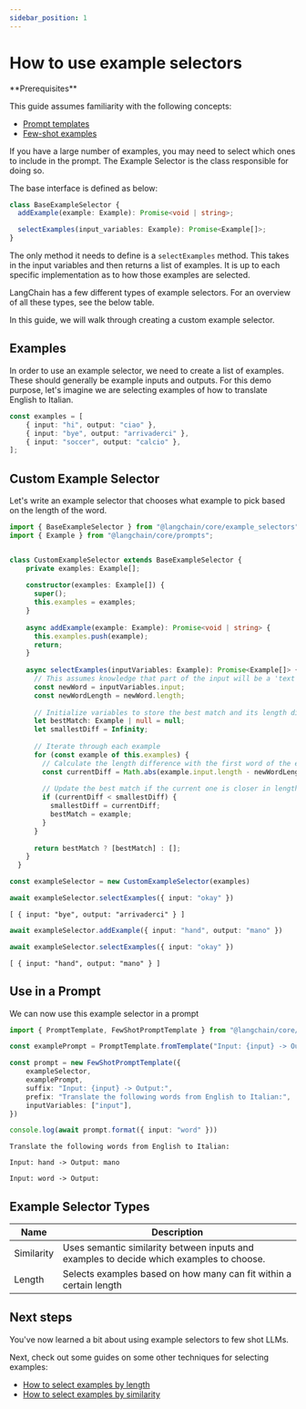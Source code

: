```yaml
---
sidebar_position: 1
---
```


# How to use example selectors

<Info>
**Prerequisites**


This guide assumes familiarity with the following concepts:

- [Prompt templates](/oss/javascript/concepts/prompt_templates)
- [Few-shot examples](/oss/javascript/how-to/few_shot_examples)

</Info>

If you have a large number of examples, you may need to select which ones to include in the prompt. The Example Selector is the class responsible for doing so.

The base interface is defined as below:

```typescript
class BaseExampleSelector {
  addExample(example: Example): Promise<void | string>;

  selectExamples(input_variables: Example): Promise<Example[]>;
}
```

The only method it needs to define is a `selectExamples` method. This takes in the input variables and then returns a list of examples. It is up to each specific implementation as to how those examples are selected.

LangChain has a few different types of example selectors. For an overview of all these types, see the below table.

In this guide, we will walk through creating a custom example selector.

## Examples

In order to use an example selector, we need to create a list of examples. These should generally be example inputs and outputs. For this demo purpose, let's imagine we are selecting examples of how to translate English to Italian.


```typescript
const examples = [
    { input: "hi", output: "ciao" },
    { input: "bye", output: "arrivaderci" },
    { input: "soccer", output: "calcio" },
];
```

## Custom Example Selector

Let's write an example selector that chooses what example to pick based on the length of the word.


```typescript
import { BaseExampleSelector } from "@langchain/core/example_selectors";
import { Example } from "@langchain/core/prompts";


class CustomExampleSelector extends BaseExampleSelector {
    private examples: Example[];
  
    constructor(examples: Example[]) {
      super();
      this.examples = examples;
    }
  
    async addExample(example: Example): Promise<void | string> {
      this.examples.push(example);
      return;
    }
  
    async selectExamples(inputVariables: Example): Promise<Example[]> {
      // This assumes knowledge that part of the input will be a 'text' key
      const newWord = inputVariables.input;
      const newWordLength = newWord.length;
  
      // Initialize variables to store the best match and its length difference
      let bestMatch: Example | null = null;
      let smallestDiff = Infinity;
  
      // Iterate through each example
      for (const example of this.examples) {
        // Calculate the length difference with the first word of the example
        const currentDiff = Math.abs(example.input.length - newWordLength);
  
        // Update the best match if the current one is closer in length
        if (currentDiff < smallestDiff) {
          smallestDiff = currentDiff;
          bestMatch = example;
        }
      }
  
      return bestMatch ? [bestMatch] : [];
    }
  }
```


```typescript
const exampleSelector = new CustomExampleSelector(examples)
```


```typescript
await exampleSelector.selectExamples({ input: "okay" })
```



```output
[ { input: "bye", output: "arrivaderci" } ]
```



```typescript
await exampleSelector.addExample({ input: "hand", output: "mano" })
```


```typescript
await exampleSelector.selectExamples({ input: "okay" })
```



```output
[ { input: "hand", output: "mano" } ]
```


## Use in a Prompt

We can now use this example selector in a prompt


```typescript
import { PromptTemplate, FewShotPromptTemplate } from "@langchain/core/prompts"

const examplePrompt = PromptTemplate.fromTemplate("Input: {input} -> Output: {output}")
```


```typescript
const prompt = new FewShotPromptTemplate({
    exampleSelector,
    examplePrompt,
    suffix: "Input: {input} -> Output:",
    prefix: "Translate the following words from English to Italian:",
    inputVariables: ["input"],
})

console.log(await prompt.format({ input: "word" }))
```
```output
Translate the following words from English to Italian:

Input: hand -> Output: mano

Input: word -> Output:
```
## Example Selector Types

| Name       | Description                                                                                 |
|------------|---------------------------------------------------------------------------------------------|
| Similarity | Uses semantic similarity between inputs and examples to decide which examples to choose.    |
| Length     | Selects examples based on how many can fit within a certain length                          |

## Next steps

You've now learned a bit about using example selectors to few shot LLMs.

Next, check out some guides on some other techniques for selecting examples:

- [How to select examples by length](/oss/javascript/how-to/example_selectors_length_based)
- [How to select examples by similarity](/oss/javascript/how-to/example_selectors_similarity)
